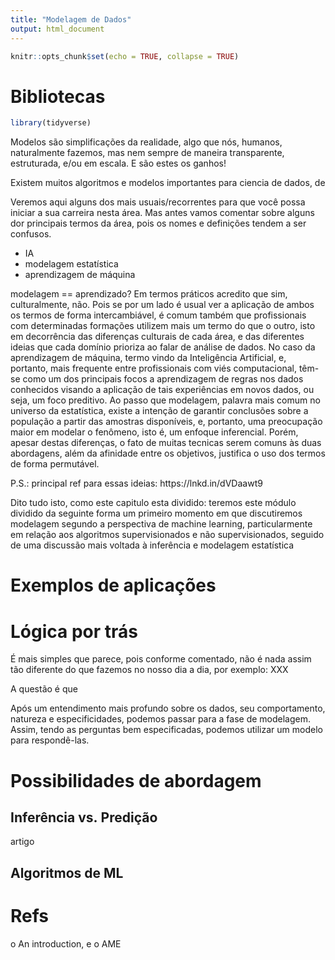 ```yaml
---
title: "Modelagem de Dados"
output: html_document
---
```



```r
knitr::opts_chunk$set(echo = TRUE, collapse = TRUE)
```

# Bibliotecas

```r
library(tidyverse)
```

Modelos são simplificações da realidade, algo que nós, humanos, naturalmente fazemos, mas nem sempre de maneira transparente, estruturada, e/ou em escala. E são estes os ganhos! 



Existem muitos algoritmos e modelos importantes para ciencia de dados, de 

Veremos aqui alguns dos mais usuais/recorrentes para que você possa iniciar a sua carreira nesta área. Mas antes vamos comentar sobre alguns dor principais termos da área, pois os nomes e definições tendem a ser confusos.


* IA
* modelagem estatística 
* aprendizagem de máquina

modelagem == aprendizado? Em termos práticos acredito que sim, culturalmente, não. Pois se por um lado é usual ver a aplicação de ambos os termos de forma intercambiável, é comum também que profissionais com determinadas formações utilizem mais um termo do que o outro, isto em decorrência das diferenças culturais de cada área, e das diferentes ideias que cada domínio prioriza ao falar de análise de dados. No caso da aprendizagem de máquina, termo vindo da Inteligência Artificial, e, portanto, mais frequente entre profissionais com viés computacional, têm-se como um dos principais focos a aprendizagem de regras nos dados conhecidos visando a aplicação de tais experiências em novos dados, ou seja, um foco preditivo. Ao passo que modelagem, palavra mais comum no universo da estatística, existe a intenção de garantir conclusões sobre a população a partir das amostras disponíveis, e, portanto, uma preocupação maior em modelar o fenômeno, isto é, um enfoque inferencial. Porém, apesar destas diferenças, o fato de muitas tecnicas serem comuns às duas abordagens, além da afinidade entre os objetivos, justifica o uso dos termos de forma permutável.

P.S.: principal ref para essas ideias: https://lnkd.in/dVDaawt9

Dito tudo isto, como este capitulo esta dividido: teremos este módulo dividido da seguinte forma um primeiro momento em que discutiremos modelagem segundo a perspectiva de machine learning, particularmente em relação aos algoritmos supervisionados e não supervisionados, seguido de uma discussão mais voltada à inferência e modelagem estatística




# Exemplos de aplicações


# Lógica por trás 

É mais simples que parece, pois conforme comentado, não é nada assim tão diferente do que fazemos no nosso dia a dia, por exemplo: XXX

A questão é que 

Após um entendimento mais profundo sobre os dados, seu comportamento, natureza e especificidades, podemos passar para a fase de modelagem. Assim, tendo as perguntas bem especificadas, podemos utilizar um modelo para respondê-las. 


# Possibilidades de abordagem

## Inferência vs. Predição


artigo


## Algoritmos de ML





# Refs

o An introduction, e o AME




